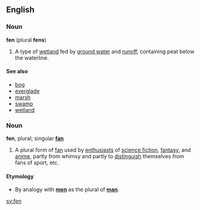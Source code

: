 ==English==
===Noun===
'''fen''' (plural '''fens''')

#A type of [[wetland]] fed by [[ground water]] and [[runoff]], containing peat below the waterline.

====See also====
*[[bog]]
*[[everglade]]
*[[marsh]]
*[[swamp]]
*[[wetland]]


===Noun===
'''fen''', plural; singular '''[[fan]]'''

#A plural form of [[fan]] used by [[enthusiast]]s of [[science fiction]], [[fantasy]], and [[anime]], partly from whimsy and partly to [[distinguish]] themselves from fans of sport, etc.

====Etymology====
*By analogy with '''[[men]]''' as the plural of '''[[man]]'''.

[[sv:fen]]
